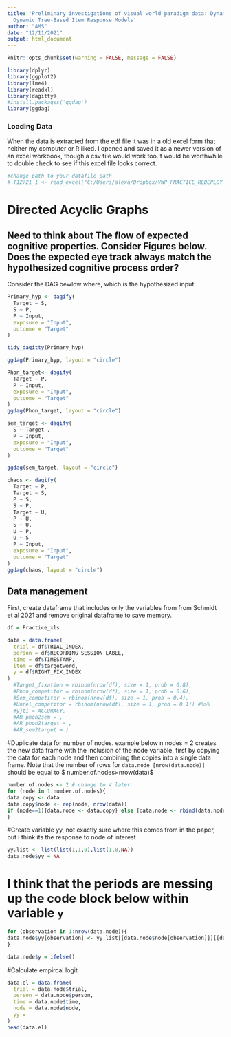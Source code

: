```yaml
---
title: 'Preliminary investigations of visual world paradigm data: Dynamic GLMs and
  Dynamic Tree-Based Item Response Models'
author: "AMS"
date: "12/11/2021"
output: html_document
---
```


```r
knitr::opts_chunk$set(warning = FALSE, message = FALSE) 
```

```r
library(dplyr)
library(ggplot2)
library(lme4)
library(readxl)
library(dagitty)
#install.packages('ggdag')
library(ggdag)
```
### Loading Data
When the data is extracted from the edf file it was in a old excel form that neither my computer or R liked.  I opened and saved it as a newer version of an excel workbook, though a csv file would work too.It would be worthwhile to double check to see if this excel file looks correct.

```r
#change path to your datafile path
# T12721_1 <- read_excel("C:/Users/alexa/Dropbox/VWP_PRACTICE_REDEPLOY_deploy/results/T12721_1/T12721_1.xlsx")


```

# Directed Acyclic Graphs
## Need to think about The flow of expected cognitive properties.  Consider Figures below.  Does the expected eye track always match the hypothesized cognitive process order?

Consider the DAG bewlow where, which is the hypothesized input. 
```r

Primary_hyp <- dagify(
  Target ~ S,
  S ~ P,
  P ~ Input,
  exposure = "Input",
  outcome = "Target"
)

tidy_dagitty(Primary_hyp)

ggdag(Primary_hyp, layout = "circle")
```
```r
Phon_target<- dagify(
  Target ~ P,
  P ~ Input,
  exposure = "Input",
  outcome = "Target"
)
ggdag(Phon_target, layout = "circle")
``` 
```r
sem_target <- dagify(
  S ~ Target ,
  P ~ Input,
  exposure = "Input",
  outcome = "Target"
)

ggdag(sem_target, layout = "circle")
```
```r
chaos <- dagify(
  Target ~ P,
  Target ~ S,
  P ~ S,
  S ~ P,
  Target ~ U,
  P ~ U,
  S ~ U,
  U ~ P,
  U ~ S
  P ~ Input,
  exposure = "Input",
  outcome = "Target"
)
ggdag(chaos, layout = "circle")
``` 

## Data management
First, create dataframe that includes only the variables from from Schmidt et al 2021 and remove original dataframe to save memory.



```r
df = Practice_xls

data = data.frame(  
  trial = df$TRIAL_INDEX,
  person = df$RECORDING_SESSION_LABEL,
  time = df$TIMESTAMP,
  item = df$targetword,
  y = df$RIGHT_FIX_INDEX
)
  #Target_fixation = rbinom(nrow(df), size = 1, prob = 0.8),
  #Phon_competitor = rbinom(nrow(df), size = 1, prob = 0.6),
  #Sem_competitor = rbinom(nrow(df), size = 1, prob = 0.4),
  #Unrel_competitor = rbinom(nrow(df), size = 1, prob = 0.1)) #%>%
  #yjti = ACCURACY,
  #AR_phon2sem = ,
  #AR_phon2target = ,
  #AR_sem2target = )
```
  
#Duplicate data for number of nodes. example below n nodes = 2
creates the new data frame with the inclusion of the node variable, first by copying the data for each node and then combining the copies into a single data frame. Note that the number of rows for ```data.node [nrow(data.node)]``` should be equal to $ number.of.nodes×nrow(data)$
```r
number.of.nodes <- 2 # change to 4 later
for (node in 1:number.of.nodes){
data.copy <- data
data.copy$node <- rep(node, nrow(data))
if (node==1){data.node <- data.copy} else {data.node <- rbind(data.node,data.copy)}
}
```

#Create variable yy, not exactly sure where this comes from in the paper, but i think its the response to node of interest
```r
yy.list <- list(list(1,1,0),list(1,0,NA))
data.node$yy = NA
```
# I think that the periods are messing up the code block below within variable ```y```


```r
for (observation in 1:nrow(data.node)){
data.node$yy[observation] <- yy.list[[data.node$node[observation]]][[data.node$y[observation]]]
}
```

```r
data.node$y = ifelse()
```


#Calculate empircal logit

```r
data.el = data.frame(
  trial = data.node$trial,
  person = data.node$person,
  time = data.node$time,
  node = data.node$node,
  yy = 
)
head(data.el)
```
